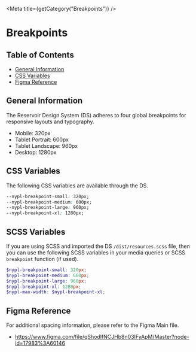 

<Meta title={getCategory("Breakpoints")} />

# Breakpoints

## Table of Contents

- [General Information](#general-information)
- [CSS Variables](#css-variables)
- [Figma Reference](#figma-reference)

## General Information

The Reservoir Design System (DS) adheres to four global breakpoints for
responsive layouts and typography.

- Mobile: 320px
- Tablet Portrait: 600px
- Tablet Landscape: 960px
- Desktop: 1280px

## CSS Variables

The following CSS variables are available through the DS.

```css
--nypl-breakpoint-small: 320px;
--nypl-breakpoint-medium: 600px;
--nypl-breakpoint-large: 960px;
--nypl-breakpoint-xl: 1280px;
```

## SCSS Variables

If you are using SCSS and imported the DS `/dist/resources.scss` file, then you
can use the following SCSS variables in your media queries or SCSS `breakpoint`
function (if used).

```scss
$nypl-breakpoint-small: 320px;
$nypl-breakpoint-medium: 600px;
$nypl-breakpoint-large: 960px;
$nypl-breakpoint-xl: 1280px;
$nypl-max-width: $nypl-breakpoint-xl;
```

## Figma Reference

For additional spacing information, please refer to the Figma Main file.

- https://www.figma.com/file/qShodlfNCJHb8n03IFyApM/Master?node-id=17983%3A60146

<!-- hack to make sure correct styles are used on the page -->

<DSProvider></DSProvider>
